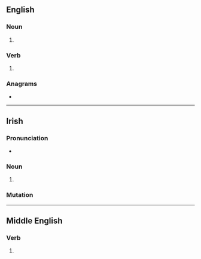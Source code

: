 {{also|sáile|säile}}
==English==

===Noun===
{{en-noun}}

# {{obsolete spelling of|sail|lang=en}}

===Verb===
{{head|en|verb}}

# {{obsolete spelling of|sail|lang=en}}

===Anagrams===
* {{anagrams|en|Alesi|ELISA|Elias|aisle|eLISA|slaie}}

----

==Irish==

===Pronunciation===
* {{IPA|/ˈsalʲə/|lang=ga}}

===Noun===
{{head|ga|noun form}}

# {{genitive singular of|sail|lang=ga}}

===Mutation===
{{ga-mut-cons|sa|ile}}

----

==Middle English==

===Verb===
{{head|enm|verb}}

# {{alt form|lang=enm|assailen}}